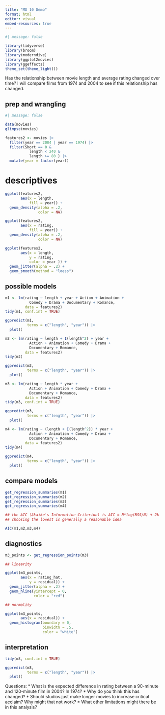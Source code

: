 ```yaml
---
title: "MD 10 Demo"
format: html
editor: visual
embed-resources: true
---
```


```r
#| message: false

library(tidyverse)
library(broom)
library(moderndive)
library(ggplot2movies)
library(ggeffects)
theme_set(theme_light())
```

Has the relationship between movie length and average rating changed over time? I will compare films from 1974 and 2004 to see if this relationship has changed.

## prep and wrangling

```r
#| message: false

data(movies)
glimpse(movies)

features2 <- movies |>
  filter(year == 2004 | year == 1974) |> 
  filter(Short == 0 & 
           length < 240 &
           length >= 80 ) |> 
  mutate(year = factor(year))
```

# descriptives

```r
ggplot(features2,
       aes(x = length,
           fill = year)) +
  geom_density(alpha = .2,
               color = NA)
```

```r
ggplot(features2,
       aes(x = rating,
           fill = year)) +
  geom_density(alpha = .2,
               color = NA)
```

```r
ggplot(features2,
       aes(x = length,
           y = rating,
           color = year )) +
  geom_jitter(alpha = .2) +
  geom_smooth(method = "loess")
```

## possible models

```r
m1 <- lm(rating ~ length + year + Action + Animation + 
           Comedy + Drama + Documentary + Romance,
         data = features2)
tidy(m1, conf.int = TRUE)

ggpredict(m1,
          terms = c("length", "year")) |> 
  plot()
```

```r
m2 <- lm(rating ~ length + I(length^2) + year + 
           Action + Animation + Comedy + Drama + 
           Documentary + Romance,
         data = features2)
tidy(m2)

ggpredict(m2,
          terms = c("length", "year")) |> 
  plot()
```

```r
m3 <- lm(rating ~ length * year + 
           Action + Animation + Comedy + Drama + 
           Documentary + Romance,
         data = features2)
tidy(m3, conf.int = TRUE)

ggpredict(m3,
          terms = c("length", "year")) |> 
  plot()
```

```r
m4 <- lm(rating ~ (length + I(length^2)) * year + 
           Action + Animation + Comedy + Drama + 
           Documentary + Romance,
         data = features2)
tidy(m4)

ggpredict(m4,
          terms = c("length", "year")) |> 
  plot()
```

## compare models

```r
get_regression_summaries(m1)
get_regression_summaries(m2)
get_regression_summaries(m3)
get_regression_summaries(m4)

## the AIC (Akaike's Information Criterion) is AIC = N*log(RSS/N) + 2k
## choosing the lowest is generally a reasonable idea

AIC(m1,m2,m3,m4)
```

## diagnostics

```r

m3_points <- get_regression_points(m3)

## linearity

ggplot(m3_points,
       aes(x = rating_hat,
           y = residual)) +
  geom_jitter(alpha = .2) +
  geom_hline(yintercept = 0,
             color = "red")

## normality

ggplot(m3_points,
       aes(x = residual)) +
  geom_histogram(boundary = 0,
                 binwidth = .5,
                 color = "white")
```

## interpretation

```r
tidy(m3, conf.int = TRUE)

ggpredict(m3,
          terms = c("length", "year")) |> 
  plot()
```

Questions: \* What is the expected difference in rating between a 90-minute and 120-minute film in 2004? In 1974? \* Why do you think this has changed? \* Should studios just make longer movies to increase critical acclaim? Why might that not work? \* What other limitations might there be in this analysis?
